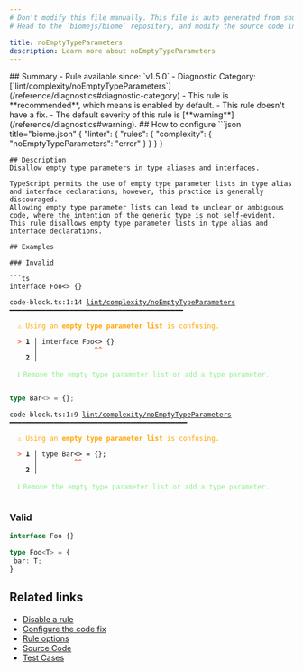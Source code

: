 ```yaml
---
# Don't modify this file manually. This file is auto generated from source, and you will lose your changes next time the website is built.
# Head to the `biomejs/biome` repository, and modify the source code in there.

title: noEmptyTypeParameters
description: Learn more about noEmptyTypeParameters
---
```


<Tabs>
<TabItem label="TypeScript and TSX" icon="seti:typescript">
## Summary
- Rule available since: `v1.5.0`
- Diagnostic Category: [`lint/complexity/noEmptyTypeParameters`](/reference/diagnostics#diagnostic-category)
- This rule is **recommended**, which means is enabled by default.
- This rule doesn't have a fix.
- The default severity of this rule is [**warning**](/reference/diagnostics#warning).
## How to configure
```json title="biome.json"
{
	"linter": {
		"rules": {
			"complexity": {
				"noEmptyTypeParameters": "error"
			}
		}
	}
}

```
## Description
Disallow empty type parameters in type aliases and interfaces.

TypeScript permits the use of empty type parameter lists in type alias and interface declarations; however, this practice is generally discouraged.
Allowing empty type parameter lists can lead to unclear or ambiguous code, where the intention of the generic type is not self-evident.
This rule disallows empty type parameter lists in type alias and interface declarations.

## Examples

### Invalid

```ts
interface Foo<> {}
```

<pre class="language-text"><code class="language-text">code-block.ts:1:14 <a href="https://biomejs.dev/linter/rules/no-empty-type-parameters">lint/complexity/noEmptyTypeParameters</a> ━━━━━━━━━━━━━━━━━━━━━━━━━━━━━━━━━━━━━━━━━━━<br /><br />  <strong><span style="color: Orange;">⚠</span></strong> <span style="color: Orange;">Using an </span><span style="color: Orange;"><strong>empty type parameter list</strong></span><span style="color: Orange;"> is confusing.</span><br />  <br />  <strong><span style="color: Tomato;">&gt;</span></strong> <strong>1 │ </strong>interface Foo&lt;&gt; &#123;&#125;<br />   <strong>   │ </strong>             <strong><span style="color: Tomato;">^</span></strong><strong><span style="color: Tomato;">^</span></strong><br />    <strong>2 │ </strong><br />  <br />  <strong><span style="color: lightgreen;">ℹ</span></strong> <span style="color: lightgreen;">Remove the empty type parameter list or add a type parameter.</span><br />  <br /></code></pre>

```ts
type Bar<> = {};
```

<pre class="language-text"><code class="language-text">code-block.ts:1:9 <a href="https://biomejs.dev/linter/rules/no-empty-type-parameters">lint/complexity/noEmptyTypeParameters</a> ━━━━━━━━━━━━━━━━━━━━━━━━━━━━━━━━━━━━━━━━━━━━<br /><br />  <strong><span style="color: Orange;">⚠</span></strong> <span style="color: Orange;">Using an </span><span style="color: Orange;"><strong>empty type parameter list</strong></span><span style="color: Orange;"> is confusing.</span><br />  <br />  <strong><span style="color: Tomato;">&gt;</span></strong> <strong>1 │ </strong>type Bar&lt;&gt; = &#123;&#125;;<br />   <strong>   │ </strong>        <strong><span style="color: Tomato;">^</span></strong><strong><span style="color: Tomato;">^</span></strong><br />    <strong>2 │ </strong><br />  <br />  <strong><span style="color: lightgreen;">ℹ</span></strong> <span style="color: lightgreen;">Remove the empty type parameter list or add a type parameter.</span><br />  <br /></code></pre>

### Valid

```ts
interface Foo {}
```

```ts
type Foo<T> = {
 bar: T;
}
```

## Related links

- [Disable a rule](/linter/#disable-a-rule)
- [Configure the code fix](/linter#configure-the-code-fix)
- [Rule options](/linter/#rule-options)
- [Source Code](https://github.com/biomejs/biome/blob/main/crates/biome_js_analyze/src/lint/complexity/no_empty_type_parameters.rs)
- [Test Cases](https://github.com/biomejs/biome/blob/main/crates/biome_js_analyze/tests/specs/complexity/noEmptyTypeParameters)

</TabItem>
</Tabs>

